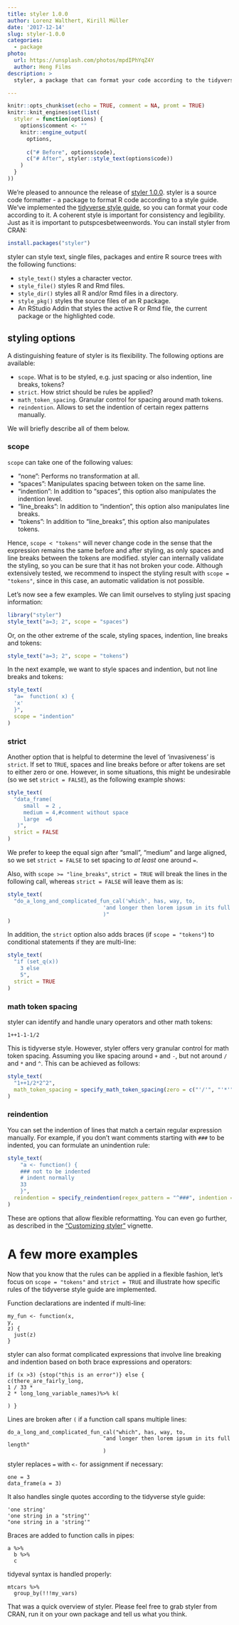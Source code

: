 ```yaml
---
title: styler 1.0.0
author: Lorenz Walthert, Kirill Müller
date: '2017-12-14'
slug: styler-1.0.0
categories:
  - package
photo:
  url: https://unsplash.com/photos/mpdIPhYqZ4Y
  author: Heng Films
description: >
  styler, a package that can format your code according to the tidyverse style guide, is now on CRAN.

---
```


```r
knitr::opts_chunk$set(echo = TRUE, comment = NA, promt = TRUE)
knitr::knit_engines$set(list(
  styler = function(options) {
    options$comment <- ""
    knitr::engine_output(
      options,
      
      c("# Before", options$code),
      c("# After", styler::style_text(options$code))
    )
  }
))

```


We're pleased to announce the release of [styler 1.0.0](https://github.com/r-lib/styler/releases/tag/v1.0.0). styler is a source code formatter - a package to format R code according to a style guide. We've implemented the [tidyverse style guide](http://style.tidyverse.org), so you can format your code according to it. A coherent style is important for consistency and legibility. Just as it is important to putspcesbetweenwords. 
You can install styler from CRAN:

```r
install.packages("styler")
```

styler can style text, single files, packages and entire
R source trees with the following functions:

* `style_text()` styles a character vector.
* `style_file()` styles R and Rmd files.
* `style_dir()` styles all R and/or Rmd files in a directory.
* `style_pkg()` styles the source files of an R package.
* An RStudio Addin that styles the active R or Rmd file, the current 
  package or the highlighted code.

## styling options

A distinguishing feature of styler is its flexibility. The following options are available:

* `scope`. What is to be styled, e.g. just spacing or also indention, line breaks, tokens?
* `strict`. How strict should be rules be applied?
* `math_token_spacing`. Granular control for spacing around math tokens.
* `reindention`. Allows to set the indention of certain regex patterns manually.

We will briefly describe all of them below.

### scope

`scope` can take one of the following values:

* "none": Performs no transformation at all.
* "spaces": Manipulates spacing between token on the same line.
* "indention": In addition to "spaces", this option also manipulates the indention level.
* "line_breaks": In addition to "indention", this option also manipulates line breaks.
* "tokens": In addition to "line_breaks", this option also manipulates tokens.

Hence, `scope < "tokens"` will never change code in the sense that the expression remains the same before and after styling, as only spaces and line breaks between the tokens are modified. styler can internally validate the styling, so you can be sure that it has not broken your code. Although extensively tested, we recommend to inspect the styling result with `scope = "tokens"`, since in this case, an automatic validation is not possible.

Let's now see a few examples. We can limit ourselves to styling just spacing information:

```r
library("styler")
style_text("a=3; 2", scope = "spaces")
```

Or, on the other extreme of the scale, styling spaces, indention, line breaks 
and tokens:

```r
style_text("a=3; 2", scope = "tokens")
```

In the next example, we want to style spaces and indention, but not line breaks
and tokens:
```r
style_text(
  "a=  function( x) {
  'x'
  }", 
  scope = "indention"
)
```


### strict

Another option that is helpful to determine the level of 'invasiveness' is `strict`. If set to `TRUE`, spaces and line breaks before or after tokens are set to either zero or one. However, in some situations, this might be undesirable (so we set `strict = FALSE`), as the following example shows:

```r
style_text(
  "data_frame(
     small  = 2 ,
     medium = 4,#comment without space
     large  =6
   )", 
  strict = FALSE
)
```

We prefer to keep the equal sign after "small", "medium" and large aligned, so we set `strict = FALSE` to set spacing to *at least* one around `=`.

Also, with `scope >= "line_breaks"`, `strict = TRUE` will break the lines in the following call, whereas `strict = FALSE` will leave them as is:
```r
style_text(
  "do_a_long_and_complicated_fun_cal('which', has, way, to, 
                              'and longer then lorem ipsum in its full length'
                              )"
)
```


In addition, the `strict` option also adds braces (if `scope = "tokens"`) to conditional statements if they are multi-line:
```r
style_text(
  "if (set_q(x))
    3 else 
    5",
  strict = TRUE
)
```


### math token spacing

styler can identify and handle unary operators and other math tokens:

```styler
1++1-1-1/2
```

This is tidyverse style. However, styler offers very granular control for math token spacing. Assuming you like spacing around `+` and `-`, but not around `/` and `*` and `^`. This can be achieved as follows:
```r
style_text(
  "1++1/2*2^2", 
  math_token_spacing = specify_math_token_spacing(zero = c("'/'", "'*'", "'^'"))
)
```

### reindention

You can set the indention of lines that match a certain regular expression manually. For example, if you don't want comments starting with `###` to be indented, you can formulate an unindention rule:
```r
style_text(
    "a <- function() {
    ### not to be indented
    # indent normally
    33
    }",
  reindention = specify_reindention(regex_pattern = "^###", indention = 0)
)
```


These are options that allow flexible reformatting. You can even go further, as described in the ["Customizing styler"](http://styler.r-lib.org/articles/customizing_styler.html) vignette.

# A few more examples

Now that you know that the rules can be applied in a flexible fashion, let's focus on `scope = "tokens"` and `strict = TRUE` and illustrate how specific rules of the tidyverse style guide are implemented. 

Function declarations are indented if multi-line:
```styler
my_fun <- function(x, 
y, 
z) {
  just(z)
}
```

styler can also format complicated expressions that involve line breaking and indention based on both brace expressions and operators:

```styler
if (x >3) {stop("this is an error")} else {
c(there_are_fairly_long,
1 / 33 * 
2 * long_long_variable_names)%>% k(

) }
```

Lines are broken after `(` if a function call spans multiple lines:

```styler
do_a_long_and_complicated_fun_cal("which", has, way, to, 
                              "and longer then lorem ipsum in its full length"
                              )
```

styler replaces `=` with `<-` for assignment if necessary:
```styler
one = 3
data_frame(a = 3)
```

It also handles single quotes according to the tidyverse style guide:
```styler
'one string'
'one string in a "string"'
"one string in a 'string'"

```

Braces are added to function calls in pipes:

```styler
a %>%
  b %>%
  c
```

tidyeval syntax is handled properly:
```styler
mtcars %>%
  group_by(!!!my_vars)
```

That was a quick overview of styler. Please feel free to grab styler from CRAN, run it on your own package and tell us what you think.
